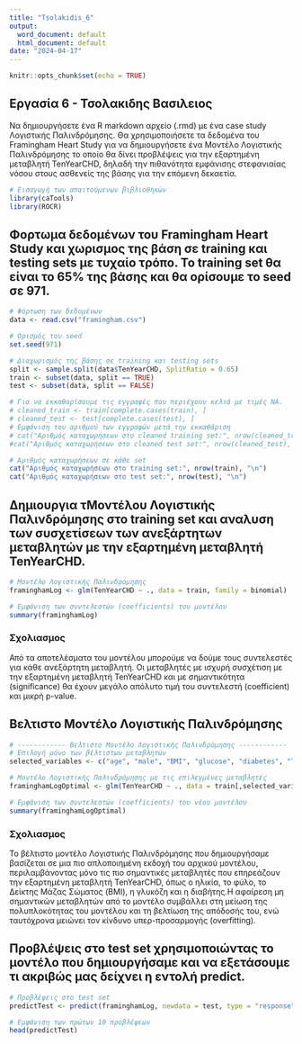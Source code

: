 ```yaml
---
title: "Tsolakidis_6"
output:
  word_document: default
  html_document: default
date: "2024-04-17"
---
```


```r
knitr::opts_chunk$set(echo = TRUE)
```

## Εργασία 6 - Τσολακιδης Βασιλειος

Να δημιουργήσετε ένα R markdown αρχείο (.rmd) με ένα case study Λογιστικής Παλινδρόμησης. Θα χρησιμοποιήσετε τα δεδομένα του Framingham Heart Study για να δημιουργήσετε ένα Μοντέλο Λογιστικής Παλινδρόμησης το οποίο θα δίνει προβλέψεις για την εξαρτημένη μεταβλητή TenYearCHD, δηλαδή την πιθανότητα εμφάνισης στεφανιαίας νόσου στους ασθενείς της βάσης για την επόμενη δεκαετία.

```r
# Εισαγωγή των απαιτούμενων βιβλιοθηκών
library(caTools)
library(ROCR)

```

## Φορτωμα δεδομένων του Framingham Heart Study και χωρισμος της βάση σε training και testing sets με τυχαίο τρόπο. Το training set θα είναι το 65% της βάσης και θα ορίσουμε το seed σε 971.

```r

# Φόρτωση των δεδομένων
data <- read.csv("framingham.csv")

# Ορισμός του seed
set.seed(971)

# Διαχωρισμός της βάσης σε training και testing sets
split <- sample.split(data$TenYearCHD, SplitRatio = 0.65)
train <- subset(data, split == TRUE)
test <- subset(data, split == FALSE)

# Για να εκκαθαρίσουμε τις εγγραφές που περιέχουν κελιά με τιμές NA.
# cleaned_train <- train[complete.cases(train), ]
# cleaned_test <- test[complete.cases(test), ]
# Εμφάνιση του αριθμού των εγγραφών μετά την εκκαθάριση
# cat("Αριθμός καταχωρήσεων στο cleaned training set:", nrow(cleaned_train), "\n")
#cat("Αριθμός καταχωρήσεων στο cleaned test set:", nrow(cleaned_test), "\n")

# Αριθμός καταχωρήσεων σε κάθε set
cat("Αριθμός καταχωρήσεων στο training set:", nrow(train), "\n")
cat("Αριθμός καταχωρήσεων στο test set:", nrow(test), "\n")

```

## Δημιουργια τΜοντέλου Λογιστικής Παλινδρόμησης στο training set και αναλυση των συσχετίσεων των ανεξάρτητων μεταβλητών με την εξαρτημένη μεταβλητή TenYearCHD.

```r

# Μοντέλο Λογιστικής Παλινδρόμησης
framinghamLog <- glm(TenYearCHD ~ ., data = train, family = binomial)

# Εμφάνιση των συντελεστών (coefficients) του μοντέλου
summary(framinghamLog)
```

### Σχολιασμος
Από τα αποτελέσματα του μοντέλου μπορούμε να δούμε τους συντελεστές για κάθε ανεξάρτητη μεταβλητή. Οι μεταβλητές με ισχυρή συσχέτιση με την εξαρτημένη μεταβλητή TenYearCHD και με σημαντικότητα (significance) θα έχουν μεγάλο απόλυτο τιμή του συντελεστή (coefficient) και μικρή p-value.

## Βελτιστο Μοντέλο Λογιστικής Παλινδρόμησης
```r

# ------------ Βελτιστο Μοντέλο Λογιστικής Παλινδρόμησης ------------ 
# Επιλογή μόνο των βέλτιστων μεταβλητών
selected_variables <- c("age", "male", "BMI", "glucose", "diabetes", "TenYearCHD")

# Μοντέλο Λογιστικής Παλινδρόμησης με τις επιλεγμένες μεταβλητές
framinghamLogOptimal <- glm(TenYearCHD ~ ., data = train[,selected_variables], family = binomial)

# Εμφάνιση των συντελεστών (coefficients) του νέου μοντέλου
summary(framinghamLogOptimal)
```

### Σχολιασμος
Το βέλτιστο μοντέλο Λογιστικής Παλινδρόμησης που δημιουργήσαμε βασίζεται σε μια πιο απλοποιημένη εκδοχή του αρχικού μοντέλου, περιλαμβάνοντας μόνο τις πιο σημαντικές μεταβλητές που επηρεάζουν την εξαρτημένη μεταβλητή TenYearCHD, όπως ο ηλικία, το φύλο, το Δείκτης Μάζας Σώματος (BMI), η γλυκόζη και η διαβήτης.Η αφαίρεση μη σημαντικών μεταβλητών από το μοντέλο συμβάλλει στη μείωση της πολυπλοκότητας του μοντέλου και τη βελτίωση της απόδοσής του, ενώ ταυτόχρονα μειώνει τον κίνδυνο υπερ-προσαρμογής (overfitting).

## Προβλέψεις στο test set χρησιμοποιώντας το μοντέλο που δημιουργήσαμε και να εξετάσουμε τι ακριβώς μας δείχνει η εντολή predict.

```r

# Προβλέψεις στο test set
predictTest <- predict(framinghamLog, newdata = test, type = "response")

# Εμφάνιση των πρώτων 10 προβλέψεων
head(predictTest)

```


